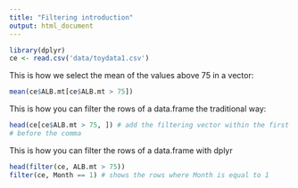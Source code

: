 ```yaml
---
title: "Filtering introduction"
output: html_document
---
```


```r
library(dplyr)
ce <- read.csv('data/toydata1.csv')
```

This is how we select the mean of the values above 75 in a vector:
```r
mean(ce$ALB.mt[ce$ALB.mt > 75])
```

This is how you can filter the rows of a data.frame the traditional way: 
```r
head(ce[ce$ALB.mt > 75, ]) # add the filtering vector within the first slot
# before the comma
```

This is how you can filter the  rows of a data.frame with dplyr
```r
head(filter(ce, ALB.mt > 75))
filter(ce, Month == 1) # shows the rows where Month is equal to 1
```

